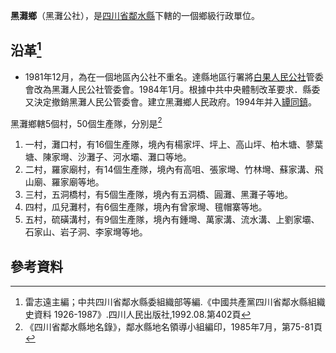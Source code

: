 '''黑灘鄉'''（黑灘公社），是[[四川省|四川省]][[鄰水縣|鄰水縣]]下轄的一個鄉級行政單位。

== 沿革<ref>雷志遠主編；中共四川省鄰水縣委組織部等編.《中國共產黨四川省鄰水縣組織史資料 1926-1987》.四川人民出版社,1992.08.第402頁</ref>==
* 1981年12月，為在一個地區內公社不重名。達縣地區行署將[[白果鄉_(鄰水縣)|白果人民公社]]管委會改為黑灘人民公社管委會。1984年1月。根據中共中央體制改革要求．縣委又決定撤銷黑灘人民公管委會。建立黑灘鄉人民政府。1994年并入[[罈同鎮|罈同鎮]]。

黑灘鄉轄5個村，50個生產隊，分別是<ref>《四川省鄰水縣地名錄》，鄰水縣地名領導小組編印，1985年7月，第75-81頁</ref>
# 一村，灘口村，有16個生產隊，境內有楊家坪、坪上、高山坪、柏木塘、蓼葉塘、陳家壪、沙灘子、河水壩、灘口等地。
# 二村，羅家廟村，有14個生產隊，境內有高咀、張家壪、竹林壪、蘇家溝、飛山廟、羅家廟等地。
# 三村，五洞橋村，有5個生產隊，境內有五洞橋、圓灘、黑灘子等地。
# 四村，瓜兒灘村，有6個生產隊，境內有曾家壪、氊帽寨等地。
# 五村，硫磺溝村，有9個生產隊，境內有鍾壪、萬家溝、流水溝、上劉家壩、石家山、岩子洞、李家壪等地。
== 參考資料 ==
{{reflist}}
{{行政區劃小作品}}
{{鄰水縣行政區劃（1963年5月25日至1993年12月31日）}}
{{鄰水縣行政區劃}}